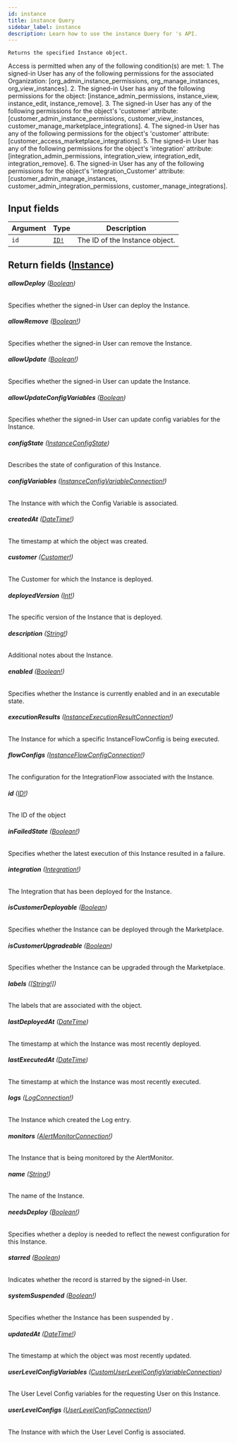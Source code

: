 ```yaml
---
id: instance
title: instance Query
sidebar_label: instance
description: Learn how to use the instance Query for 's API.
---
```


    Returns the specified Instance object.

Access is permitted when any of the following condition(s) are met: 1. The signed-in User has any of the following permissions for the associated Organization: [org_admin_instance_permissions, org_manage_instances, org_view_instances]. 2. The signed-in User has any of the following permissions for the object: [instance_admin_permissions, instance_view, instance_edit, instance_remove]. 3. The signed-in User has any of the following permissions for the object's 'customer' attribute: [customer_admin_instance_permissions, customer_view_instances, customer_manage_marketplace_integrations]. 4. The signed-in User has any of the following permissions for the object's 'customer' attribute: [customer_access_marketplace_integrations]. 5. The signed-in User has any of the following permissions for the object's 'integration' attribute: [integration_admin_permissions, integration_view, integration_edit, integration_remove]. 6. The signed-in User has any of the following permissions for the object's 'integration_Customer' attribute: [customer_admin_manage_instances, customer_admin_integration_permissions, customer_manage_integrations].

## Input fields

| Argument | Type                              | Description                    |
| -------- | --------------------------------- | ------------------------------ |
| `id`     | [`ID!`](api/schema/scalar/ID.mdx) | The ID of the Instance object. |

## Return fields ([Instance](api/schema/object/Instance.mdx))

###### <b>allowDeploy</b> ([Boolean](api/schema/scalar/Boolean.mdx))

Specifies whether the signed-in User can deploy the Instance.

###### <b>allowRemove</b> ([Boolean!](api/schema/scalar/Boolean.mdx))

Specifies whether the signed-in User can remove the Instance.

###### <b>allowUpdate</b> ([Boolean!](api/schema/scalar/Boolean.mdx))

Specifies whether the signed-in User can update the Instance.

###### <b>allowUpdateConfigVariables</b> ([Boolean](api/schema/scalar/Boolean.mdx))

Specifies whether the signed-in User can update config variables for the Instance.

###### <b>configState</b> ([InstanceConfigState](api/schema/enum/InstanceConfigState.mdx))

Describes the state of configuration of this Instance.

###### <b>configVariables</b> ([InstanceConfigVariableConnection!](api/schema/object/InstanceConfigVariableConnection.mdx))

The Instance with which the Config Variable is associated.

###### <b>createdAt</b> ([DateTime!](api/schema/scalar/DateTime.mdx))

The timestamp at which the object was created.

###### <b>customer</b> ([Customer!](api/schema/object/Customer.mdx))

The Customer for which the Instance is deployed.

###### <b>deployedVersion</b> ([Int!](api/schema/scalar/Int.mdx))

The specific version of the Instance that is deployed.

###### <b>description</b> ([String!](api/schema/scalar/String.mdx))

Additional notes about the Instance.

###### <b>enabled</b> ([Boolean!](api/schema/scalar/Boolean.mdx))

Specifies whether the Instance is currently enabled and in an executable state.

###### <b>executionResults</b> ([InstanceExecutionResultConnection!](api/schema/object/InstanceExecutionResultConnection.mdx))

The Instance for which a specific InstanceFlowConfig is being executed.

###### <b>flowConfigs</b> ([InstanceFlowConfigConnection!](api/schema/object/InstanceFlowConfigConnection.mdx))

The configuration for the IntegrationFlow associated with the Instance.

###### <b>id</b> ([ID!](api/schema/scalar/ID.mdx))

The ID of the object

###### <b>inFailedState</b> ([Boolean!](api/schema/scalar/Boolean.mdx))

Specifies whether the latest execution of this Instance resulted in a failure.

###### <b>integration</b> ([Integration!](api/schema/object/Integration.mdx))

The Integration that has been deployed for the Instance.

###### <b>isCustomerDeployable</b> ([Boolean](api/schema/scalar/Boolean.mdx))

Specifies whether the Instance can be deployed through the Marketplace.

###### <b>isCustomerUpgradeable</b> ([Boolean](api/schema/scalar/Boolean.mdx))

Specifies whether the Instance can be upgraded through the Marketplace.

###### <b>labels</b> ([[String!]](api/schema/scalar/String.mdx))

The labels that are associated with the object.

###### <b>lastDeployedAt</b> ([DateTime](api/schema/scalar/DateTime.mdx))

The timestamp at which the Instance was most recently deployed.

###### <b>lastExecutedAt</b> ([DateTime](api/schema/scalar/DateTime.mdx))

The timestamp at which the Instance was most recently executed.

###### <b>logs</b> ([LogConnection!](api/schema/object/LogConnection.mdx))

The Instance which created the Log entry.

###### <b>monitors</b> ([AlertMonitorConnection!](api/schema/object/AlertMonitorConnection.mdx))

The Instance that is being monitored by the AlertMonitor.

###### <b>name</b> ([String!](api/schema/scalar/String.mdx))

The name of the Instance.

###### <b>needsDeploy</b> ([Boolean!](api/schema/scalar/Boolean.mdx))

Specifies whether a deploy is needed to reflect the newest configuration for this Instance.

###### <b>starred</b> ([Boolean](api/schema/scalar/Boolean.mdx))

Indicates whether the record is starred by the signed-in User.

###### <b>systemSuspended</b> ([Boolean!](api/schema/scalar/Boolean.mdx))

Specifies whether the Instance has been suspended by .

###### <b>updatedAt</b> ([DateTime!](api/schema/scalar/DateTime.mdx))

The timestamp at which the object was most recently updated.

###### <b>userLevelConfigVariables</b> ([CustomUserLevelConfigVariableConnection](api/schema/object/CustomUserLevelConfigVariableConnection.mdx))

The User Level Config variables for the requesting User on this Instance.

###### <b>userLevelConfigs</b> ([UserLevelConfigConnection!](api/schema/object/UserLevelConfigConnection.mdx))

The Instance with which the User Level Config is associated.
